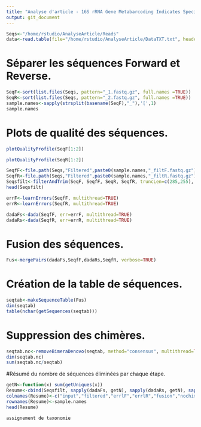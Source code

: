 ```yaml
---
title: "Analyse d'article - 16S rRNA Gene Metabarcoding Indicates Species-Characteristic Micrbiomes in Deep-sea Benthic Foraminifera."
output: git_document
---
```


```r
Seqs<-"/home/rstudio/AnalyseArticle/Reads"
data<-read.table(file="/home/rstudio/AnalyseArticle/DataTXT.txt", header=TRUE, sep=",")
```


# Séparer les séquences Forward et Reverse.
```r
SeqF<-sort(list.files(Seqs, pattern="_1.fastq.gz", full.names =TRUE))
SeqR<-sort(list.files(Seqs, pattern="_2.fastq.gz", full.names =TRUE))
sample.names<-sapply(strsplit(basename(SeqF),"_"),'[',1)
sample.names
```

# Plots de qualité des séquences.
```r
plotQualityProfile(SeqF[1:2])
```
```r
plotQualityProfile(SeqR[1:2])
```

```r
SeqfF<-file.path(Seqs,"Filtered",paste0(sample.names,"_filtF.fastq.gz"))
SeqfR<-file.path(Seqs,"Filtered",paste0(sample.names,"_filtR.fastq.gz"))
Seqsfilt<-filterAndTrim(SeqF, SeqfF, SeqR, SeqfR, truncLen=c(285,255), trimLeft=c(10,10), maxN=0, maxEE=c(2,2), truncQ=2,rm.phix=TRUE, compress=TRUE, multithread=TRUE)
head(Seqsfilt)
```

```r
errF<-learnErrors(SeqfF, multithread=TRUE)
errR<-learnErrors(SeqfR, multithread=TRUE)
```
  
```r
dadaFs<-dada(SeqfF, err=errF, multithread=TRUE)
dadaRs<-dada(SeqfR, err=errR, multithread=TRUE)
```

# Fusion des séquences.
```r
Fus<-mergePairs(dadaFs,SeqfF,dadaRs,SeqfR, verbose=TRUE)
```

# Création de la table de séquences.
```r
seqtab<-makeSequenceTable(Fus)
dim(seqtab)
table(nchar(getSequences(seqtab)))
```

# Suppression des chimères.
```r
seqtab.nc<-removeBimeraDenovo(seqtab, method="consensus", multithread=TRUE,verbose=TRUE)
dim(seqtab.nc)
sum(seqtab.nc/seqtab)
```

#Résumé du nombre de séquences éliminées par chaque étape.
```r
getN<-function(x) sum(getUniques(x))
Resume<-cbind(Seqsfilt, sapply(dadaFs, getN), sapply(dadaRs, getN), sapply(Fus, getN),rownums(seqtab.nc))
colnames(Resume)<-c("input","filtered","errlF","errlR","fusion","nochim")
rownames(Resume)<-sample.names
head(Resume)
```

```r
assignement de taxonomie
```

